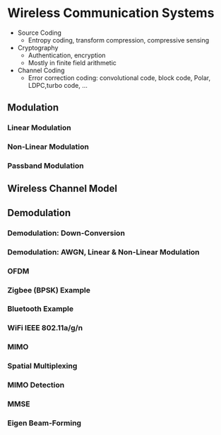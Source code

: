 # Wireless Communication Systems


- Source Coding
  - Entropy coding, transform compression, compressive sensing
- Cryptography
  - Authentication, encryption
  - Mostly in finite field arithmetic
- Channel Coding
  - Error correction coding: convolutional code, block code, Polar, LDPC,turbo code, ...


## Modulation

### Linear Modulation


### Non-Linear Modulation


### Passband Modulation


## Wireless Channel Model

## Demodulation

### Demodulation: Down-Conversion

### Demodulation: AWGN, Linear & Non-Linear Modulation

### OFDM

### Zigbee (BPSK) Example

### Bluetooth Example

### WiFi IEEE 802.11a/g/n

### MIMO

### Spatial Multiplexing

### MIMO Detection

### MMSE

### Eigen Beam-Forming

